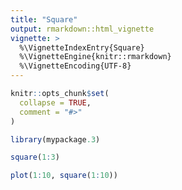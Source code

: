 ```yaml
---
title: "Square"
output: rmarkdown::html_vignette
vignette: >
  %\VignetteIndexEntry{Square}
  %\VignetteEngine{knitr::rmarkdown}
  %\VignetteEncoding{UTF-8}
---
```


```r
knitr::opts_chunk$set(
  collapse = TRUE,
  comment = "#>"
)
```

```r
library(mypackage.3)
```

```r
square(1:3)
```

```r
plot(1:10, square(1:10))
```
